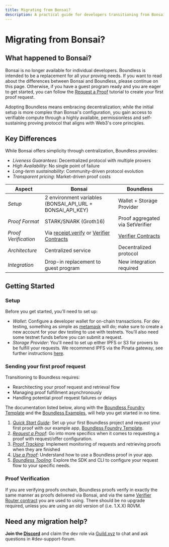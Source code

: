 ```yaml
---
title: Migrating from Bonsai?
description: A practical guide for developers transitioning from Bonsai to Boundless
---
```


# Migrating from Bonsai?

## What happened to Bonsai?

Bonsai is no longer available for individual developers. Boundless is intended to be a replacement for all your proving needs. If you want to read about the differences between Bonsai and Boundless, please continue on this page. Otherwise, if you have a guest program ready and you are eager to get started, you can follow the [Request a Proof](/developers/tutorials/request) tutorial to create your first proof request.

Adopting Boundless means embracing decentralization; while the initial setup is more complex than Bonsai's  configuration, you gain access to verifiable compute through a highly available, permissionless and self-sustaining proving protocol that aligns with Web3's core principles.

## Key Differences

While Bonsai offers simplicity through centralization, Boundless provides:

- *Liveness Guarantees*: Decentralized protocol with multiple provers
- *High Availability*: No single point of failure
- *Long-term sustainability*: Community-driven protocol evolution
- *Transparent pricing*: Market-driven proof costs


| Aspect | Bonsai | Boundless |
|--------|--------|-----------|
| *Setup* | 2 environment variables (BONSAI_API_URL + BONSAI_API_KEY) | Wallet + Storage Provider  |
| *Proof Format* | STARK/SNARK (Groth16) | Proof aggregated via SetVerifier |
| *Proof Verification* | Via [receipt.verify](https://docs.rs/risc0-zkvm/latest/risc0_zkvm/struct.Receipt.html#method.verify) or [Verifier Contracts](/developers/smart-contracts/verifier-contracts) | [Verifier Contracts](/developers/smart-contracts/verifier-contracts)|
| *Architecture* | Centralized service | Decentralized protocol |
| *Integration* | Drop-in replacement to guest program | New integration required |

## Getting Started

### Setup

Before you get started, you'll need to set up:

- *Wallet*: Configure a developer wallet for on-chain transactions. For dev testing, something as simple as [metamask](https://metamask.io/en-GB) will do; make sure to create a new account for your dev testing to use with testnets. You'll also need some testnet funds before you can submit a request.
- *Storage Provider*: You'll need to set up either IPFS or S3 for provers to be fulfill your requests. We recommend IPFS via the Pinata gateway, see further instructions [here](/developers/tutorials/request#storage-provider).

### Sending your first proof request

Transitioning to Boundless requires:

- Rearchitecting your proof request and retrieval flow
- Managing proof fulfillment asynchronously
- Handling potential proof request failures or delays

The documentation listed below, along with the [Boundless Foundry Template](https://github.com/boundless-xyz/boundless-foundry-template) and the [Boundless Examples](https://github.com/boundless-xyz/boundless/tree/main/examples), will help you get started in no time.

1. *[Quick Start Guide](/developers/quick-start)*: Set up your first Boundless project and request your first proof with our example app, [Boundless Foundry Template](https://github.com/boundless-xyz/boundless-foundry-template).
2. *[Request a Proof](/developers/tutorials/request)*: Go into more specifics when it comes to requesting a proof with request/offer configuration.
3. *[Proof Tracking](TODO)*: Implement monitoring of requests and retrieving proofs when they are finished
4. *[Use a Proof](/developers/tutorials/use)*: Understand how to use a Boundless proof in your app.
5. *[Boundless Tooling](/developers/tooling/sdk)*: Explore the SDK and CLI to configure your request flow to your specific needs.


### Proof Verification

If you are verifying proofs onchain, Boundless proofs verify in exactly the same manner as proofs delivered via Bonsai, and via the same [Verifier Router contract](/developers/smart-contracts/verifier-contracts) you are used to using. There should be no upgrade required, unless you are using an old version of (i.e. 1.X.X) R0VM.

## Need any migration help?

**Join the [Discord](https://discord.gg/aXRuD6spez)** and claim the dev role via [Guild.xyz](https://guild.xyz/boundless-xyz) to chat and ask questions in #dev-support-forum.
